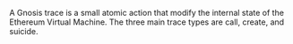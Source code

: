 A Gnosis trace is a small atomic action that modify the internal state of the Ethereum Virtual Machine. The three main trace types are call, create, and suicide.